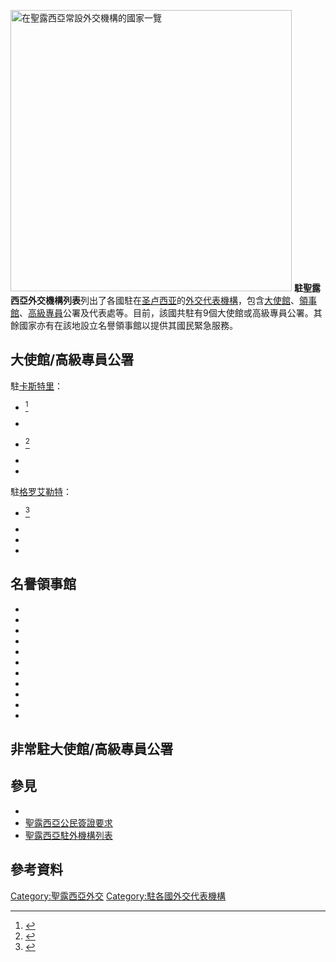{{NoteTA|G1=地名}}
[[File:Diplomatic missions in St. Lucia.png|thumb|right|450px|在聖露西亞常設外交機構的國家一覽
{{legend|red|聖露西亞}}
{{legend|#002fa7|在聖露西亞常設外交機構的國家}}
]]
'''駐聖露西亞外交機構列表'''列出了各國駐在[[圣卢西亚|圣卢西亚]]的[[外交代表機構|外交代表機構]]，包含[[大使館|大使館]]、[[領事館|領事館]]、[[高級專員|高級專員]]公署及代表處等。目前，該國共駐有9個大使館或高級專員公署。其餘國家亦有在該地設立名譽領事館以提供其國民緊急服務。

== 大使館/高級專員公署 ==
;駐[[卡斯特里|卡斯特里]]：
*{{FRA}}<ref>{{cite web|url=http://www.ambafrance-lc.org/|title=Ambassade de France auprès des États de la Caraïbe Orientale, de la Barbade et de l'OECO (en résidence à Sainte Lucie）|language=fr}}</ref>
*{{LBY}}
*{{MEX}}<ref>{{cite web|url=http://portal.sre.gob.mx/santalucia/|title=Bienvenidos a la Embajada de México con sede en Santa Lucia|archiveurl=https://web.archive.org/web/20091224203410/http://portal.sre.gob.mx/santalucia/|archivedate=2009-12-24|deadurl=yes|language=es}}</ref>
*{{GBR}}
*{{VEN}}

;駐[[格罗艾勒特|格罗艾勒特]]：
*{{BRA}}<ref>{{cite web|title=Embaixada em Castries BRAZILIAN EMBASSY|url=http://www.mre.gov.br/portugues/enderecos/embaixadas_detalhe3.asp?cmpNoPosto=Embaixada%20em%20Castries|language=pt|archiveurl=https://web.archive.org/web/20080911211706/http://www.mre.gov.br/portugues/enderecos/embaixadas_detalhe3.asp?cmpNoPosto=Embaixada%20em%20Castries|archivedate=2008-09-11|deadurl=yes}}</ref>
*{{CUB}}
*{{MAR}}
*{{ROC-TWN}}

== 名譽領事館 ==
*{{AUT}}
*{{DEN}}
*{{DOM}}
*{{GER}}
*{{GUY}}
*{{IND}}
*{{ISR}}
*{{ITA}}
*{{NED}}
*{{NOR}}
*{{SWE}}

== 非常駐大使館/高級專員公署 ==
{{column|3|
*{{ALG}} (哈瓦那）
*{{ARG}}（[[布里奇顿|布里奇顿]]）
*{{AUS}}（[[西班牙港|西班牙港]]）
*{{AUT}}（[[波哥大|波哥大]]）
*{{BEL}}（京斯敦）<ref>{{cite web|url=http://countries.diplomatie.belgium.be/en/jamaica/embassy_and_consulates/embassy_kingston/jurisdiction/|title=Jurisdiction|work=belgium.be}}</ref>
*{{CAN}}（布里奇顿）
*{{CHI}}（[[京斯敦|京斯敦]]）
*{{COL}}（西班牙港）
*{{CZE}}（[[墨西哥城|墨西哥城]]）<ref>{{cite web|url=http://www.mzv.cz/jnp/en/diplomatic_missions/czech_missions_abroad/saint_lucia_embassy_of_the_czech.html|title=SAINT LUCIA - Embassy of the Czech Republic in COLOMBIA|publisher=Ministry of Foreign Affairs of the Czech Republic}}</ref>
*{{DEN}}（墨西哥城）<ref>{{cite web|url=http://saintlucia.um.dk/|title=Danmark i Saint Lucia|work=um.dk}}</ref>
*{{EGY}} (卡拉卡斯）
*{{Flag|European Union}}（布里奇顿）
*{{FIN}}（[[卡拉卡斯|卡拉卡斯]]）
*{{GER}}（西班牙港）
*{{GRE}}（卡拉卡斯）<ref>{{cite web|url=http://www.mfa.gr/en/greece-bilateral-relations/santa-lucia/santa-lucia--contact-details-for-greek-missions.html|title=Santa Lucia -Contact details for Greek Missions|publisher=Hellenic Republic - Ministry of Foreign Affairs|archiveurl=https://web.archive.org/web/20120115080957/http://www.mfa.gr/en/greece-bilateral-relations/santa-lucia/santa-lucia--contact-details-for-greek-missions.html|archivedate=2012-01-15|deadurl=yes}}</ref>
*{{GUA}}（西班牙港）
*{{HAI}} (京斯敦）
*{{Flag|Holy See}}（西班牙港）<ref>{{cite web|url=http://www.gcatholic.org/dioceses/nunciature/nunc145.htm|title=Apostolic Nunciature of Saint Lucia|work=gcatholic.org}}</ref>
*{{ISL}}（纽约）<ref>{{cite web|url=http://www.mfa.is/diplomatic-missions/icelandic-missions#S|title=Icelandic Missions|work=Ministry for Foreign Affairs}}</ref>
*{{INA}}（卡拉卡斯）
*{{IRL}}（[[纽约|纽约]]）
*{{ISR}}（[[聖多明哥|聖多明哥]]）
*{{ITA}}（卡拉卡斯）
*{{JAM}}（西班牙港）<ref>{{cite web |url=http://mfaft.gov.jm/jm/missions/embassies-and-high-commissions/high-commissions |title=Archived copy |accessdate=2014-09-30 |deadurl=yes |archiveurl=https://web.archive.org/web/20140912003531/http://mfaft.gov.jm/jm/missions/embassies-and-high-commissions/high-commissions |archivedate=2014-09-12 }}</ref>
*{{JPN}}（西班牙港）
*{{KOS}}（[[巴拿馬城|巴拿馬城]]）<ref>{{cite web|url=http://ambasada-ks.net/pa/?page=1,8,176|title=Ambasadorja Rudi i dorëzoi letrat kredenciale në Saint Lucia|publisher=Ambasada e Republikës së Kosovës në Panama|date=2019-03-26}}</ref>
*{{MYS}}（卡拉卡斯）<ref>{{cite web|url=http://www.kln.gov.my/web/ven_caracas/history|title=Ministry of Foreign Affairs, Malaysia|work=kln.gov.my}}</ref>
*{{flag|Sovereign Military Order of Malta}}（[[迈阿密|迈阿密]]）
*{{NED}}（西班牙港）
*{{NZL}}（布里奇顿）<ref>{{cite web|url=http://www.mfat.govt.nz/Embassies/1-NZ-representatives-overseas/0-embassies-list.php|title=Embassies - New Zealand representatives Overseas - New Zealand Ministry of Foreign Affairs and Trade|work=mfat.govt.nz}}</ref>
*{{NOR}}（[[波哥大|波哥大]]）
*{{POL}}（波哥大）
*{{POR}}（波哥大）
*{{PHI}}（华盛顿特区）
*{{ROM}}（卡拉卡斯）<ref>{{cite web|url=http://mae.ro/en/romanian-missions#865|title=Romanian Missions - Ministry of Foreign Affairs|work=mae.ro}}</ref>
*{{RUS}}（京斯敦）
*{{SVK}}（[[哈瓦那|哈瓦那]]）
*{{KSA}} ([[卡拉卡斯|卡拉卡斯]]）
*{{RSA}}（京斯敦）
*{{KOR}}（西班牙港）<ref>{{cite web|url=http://tto.mofa.go.kr/english/am/trinidad/mission/greetings/index.jsp|title=Embassy of the Republic of Korea to the Republic of Trinidad and Tobago|author=Ministry of  Foreign Affairs, Republic of Korea|work=mofa.go.kr}}</ref>
*{{ESP}}（西班牙港）
*{{SWE}}（[[斯德哥尔摩|斯德哥尔摩]]）
*{{SUI}}（卡拉卡斯）
*{{THA}}（渥太华）
*{{TUR}}（西班牙港）
*{{USA}}（布里奇顿）
*{{VIE}}（巴拿马城）
}}

== 參見 ==
{{portal box|國際關係}}
* {{tsl|en|Foreign relations of Saint Lucia|聖露西亞外交}}
* [[聖露西亞公民簽證要求|聖露西亞公民簽證要求]]
* [[聖露西亞駐外機構列表|聖露西亞駐外機構列表]]

== 參考資料 ==
{{Reflist|2}}

{{聖盧西亞外交}}
{{北美洲主題|prefix=駐|2=外交機構列表|countries_only=y}}

[[Category:聖露西亞外交|Category:聖露西亞外交]]
[[Category:駐各國外交代表機構|Category:駐各國外交代表機構]]